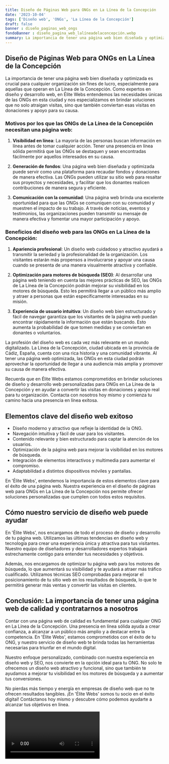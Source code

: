 ```yaml
---
title: Diseño de Páginas Web para ONGs en La Línea de la Concepción
date: '2023-10-04'
tags: ['Diseño web', 'ONGs', 'La Línea de la Concepción']
draft: false
banner : diseño_paginas_web_ongs
fondoBanner : diseño_pagina_web_lalíneadelaconcepción.webp
summary: La importancia de tener una página web bien diseñada y optimizada es crucial para cualquier organización sin fines de lucro, especialmente para aquellas que operan en La Línea de la Concepción. Como expertos en diseño y desarrollo web, en Élite Webs entendemos las necesidades únicas de las ONGs en esta ciudad y nos especializamos en brindar soluciones que no solo atraigan visitas, sino que también conviertan esas visitas en donaciones y apoyo para su causa.
---
```


## Diseño de Páginas Web para ONGs en La Línea de la Concepción

La importancia de tener una página web bien diseñada y optimizada es crucial para cualquier organización sin fines de lucro, especialmente para aquellas que operan en La Línea de la Concepción. Como expertos en diseño y desarrollo web, en Élite Webs entendemos las necesidades únicas de las ONGs en esta ciudad y nos especializamos en brindar soluciones que no solo atraigan visitas, sino que también conviertan esas visitas en donaciones y apoyo para su causa.

### Motivos por los que las ONGs de La Línea de la Concepción necesitan una página web:

1. **Visibilidad en línea**: La mayoría de las personas buscan información en línea antes de tomar cualquier acción. Tener una presencia en línea sólida permitirá que las ONGs se destaquen y sean encontradas fácilmente por aquellos interesados en su causa.

2. **Generación de fondos**: Una página web bien diseñada y optimizada puede servir como una plataforma para recaudar fondos y donaciones de manera efectiva. Las ONGs pueden utilizar su sitio web para resaltar sus proyectos y necesidades, y facilitar que los donantes realicen contribuciones de manera segura y eficiente.

3. **Comunicación con la comunidad**: Una página web brinda una excelente oportunidad para que las ONGs se comuniquen con su comunidad y muestren el impacto de su trabajo. A través de noticias, eventos y testimonios, las organizaciones pueden transmitir su mensaje de manera efectiva y fomentar una mayor participación y apoyo.

### Beneficios del diseño web para las ONGs en La Línea de la Concepción:

1. **Apariencia profesional**: Un diseño web cuidadoso y atractivo ayudará a transmitir la seriedad y la profesionalidad de la organización. Los visitantes estarán más propensos a involucrarse y apoyar una causa cuando se presenta de una manera visualmente atractiva y confiable.

2. **Optimización para motores de búsqueda (SEO)**: Al desarrollar una página web teniendo en cuenta las mejores prácticas de SEO, las ONGs de La Línea de la Concepción podrán mejorar su visibilidad en los motores de búsqueda. Esto les permitirá llegar a un público más amplio y atraer a personas que están específicamente interesadas en su misión.

3. **Experiencia de usuario intuitiva**: Un diseño web bien estructurado y fácil de navegar garantiza que los visitantes de la página web puedan encontrar rápidamente la información que están buscando. Esto aumenta la probabilidad de que tomen medidas y se conviertan en donantes o voluntarios.

La profesión del diseño web es cada vez más relevante en un mundo digitalizado. La Línea de la Concepción, ciudad ubicada en la provincia de Cádiz, España, cuenta con una rica historia y una comunidad vibrante. Al tener una página web optimizada, las ONGs en esta ciudad podrán aprovechar la oportunidad de llegar a una audiencia más amplia y promover su causa de manera efectiva.

Recuerda que en Élite Webs estamos comprometidos en brindar soluciones de diseño y desarrollo web personalizadas para ONGs en La Línea de la Concepción y en ayudar a convertir las visitas en donaciones y apoyo real para tu organización. Contacta con nosotros hoy mismo y comienza tu camino hacia una presencia en línea exitosa.

<GifSeo />

<Cta />

## Elementos clave del diseño web exitoso

- Diseño moderno y atractivo que refleje la identidad de la ONG.
- Navegación intuitiva y fácil de usar para los visitantes.
- Contenido relevante y bien estructurado para captar la atención de los usuarios.
- Optimización de la página web para mejorar la visibilidad en los motores de búsqueda.
- Integración de elementos interactivos y multimedia para aumentar el compromiso.
- Adaptabilidad a distintos dispositivos móviles y pantallas.

En 'Élite Webs', entendemos la importancia de estos elementos clave para el éxito de una página web. Nuestra experiencia en el diseño de páginas web para ONGs en La Línea de la Concepción nos permite ofrecer soluciones personalizadas que cumplen con todos estos requisitos.

## Cómo nuestro servicio de diseño web puede ayudar

En 'Élite Webs', nos encargamos de todo el proceso de diseño y desarrollo de tu página web. Utilizamos las últimas tendencias en diseño web y tecnología para crear una experiencia única y atractiva para tus visitantes. Nuestro equipo de diseñadores y desarrolladores expertos trabajará estrechamente contigo para entender tus necesidades y objetivos.

Además, nos encargamos de optimizar tu página web para los motores de búsqueda, lo que aumentará su visibilidad y te ayudará a atraer más tráfico cualificado. Utilizamos técnicas SEO comprobadas para mejorar el posicionamiento de tu sitio web en los resultados de búsqueda, lo que te permitirá generar más ventas y convertir las visitas en clientes.

## Conclusión: La importancia de tener una página web de calidad y contratarnos a nosotros

Contar con una página web de calidad es fundamental para cualquier ONG en La Línea de la Concepción. Una presencia en línea sólida ayuda a crear confianza, a alcanzar a un público más amplio y a destacar entre la competencia. En 'Élite Webs', estamos comprometidos con el éxito de tu ONG, y nuestro servicio de diseño web te brinda todas las herramientas necesarias para triunfar en el mundo digital.

Nuestro enfoque personalizado, combinado con nuestra experiencia en diseño web y SEO, nos convierte en la opción ideal para tu ONG. No solo te ofrecemos un diseño web atractivo y funcional, sino que también te ayudamos a mejorar tu visibilidad en los motores de búsqueda y a aumentar tus conversiones.

No pierdas más tiempo y energía en empresas de diseño web que no te ofrecen resultados tangibles. ¡En 'Élite Webs' somos tu socio en el éxito digital! Contáctanos hoy mismo y descubre cómo podemos ayudarte a alcanzar tus objetivos en línea.

<Video />

<CtaBot job='ONGs' city='La Línea de la Concepción'/>

<Gmaps query='La Línea de la Concepción+españa+maps' />